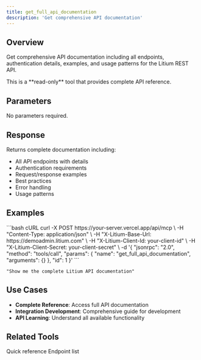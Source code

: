 ```yaml
---
title: get_full_api_documentation
description: 'Get comprehensive API documentation'
---
```


## Overview

Get comprehensive API documentation including all endpoints, authentication details, examples, and usage patterns for the Litium REST API.

<Info>
  This is a **read-only** tool that provides complete API reference.
</Info>

## Parameters

No parameters required.

## Response

Returns complete documentation including:
- All API endpoints with details
- Authentication requirements
- Request/response examples
- Best practices
- Error handling
- Usage patterns

## Examples

<CodeGroup>
```bash cURL
curl -X POST https://your-server.vercel.app/api/mcp \
  -H "Content-Type: application/json" \
  -H "X-Litium-Base-Url: https://demoadmin.litium.com" \
  -H "X-Litium-Client-Id: your-client-id" \
  -H "X-Litium-Client-Secret: your-client-secret" \
  -d '{
    "jsonrpc": "2.0",
    "method": "tools/call",
    "params": {
      "name": "get_full_api_documentation",
      "arguments": {}
    },
    "id": 1
  }'
```

```text Natural Language
"Show me the complete Litium API documentation"
```
</CodeGroup>

## Use Cases

- **Complete Reference**: Access full API documentation
- **Integration Development**: Comprehensive guide for development
- **API Learning**: Understand all available functionality

## Related Tools

<CardGroup cols={2}>
  <Card title="get_api_quick_reference" href="/tools/api-documentation/get-api-quick-reference">Quick reference</Card>
  <Card title="get_all_api_endpoints" href="/tools/api-discovery/get-all-api-endpoints">Endpoint list</Card>
</CardGroup>

